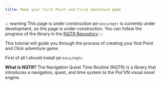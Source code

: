 ```yaml
---
title: Make your first Point and Click adventure game
---
```


::: warning This page is under construction
`@drincs/nqtr` is currently under development, so this page is under construction. You can follow the progress of the library in the [NQTR Repository](https://github.com/DRincs-Productions/nqtr-pixi-vn)
:::

This tutorial will guide you through the process of creating your first Point and Click adventure game.

First of all I should install `@drincs/nqtr`.

**What is NQTR?** The Navigation Quest Time Routine (NQTR) is a library that introduces a navigation, quest, and time system to the Pixi'VN visual novel engine.

